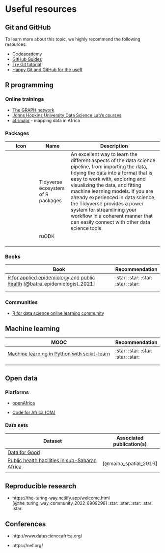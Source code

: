 # Useful resources

## Git and GitHub {#sec-resources-git}

To learn more about this topic, we highly recommend the following resources:

-   [Codeacademy](https://www.codecademy.com/learn/learn-git)
-   [GitHub Guides](https://guides.github.com/activities/hello-world/)
-   [Try Git tutorial](https://try.github.io/levels/1/challenges/1)
-   [Happy Git and GitHub for the useR](http://happygitwithr.com/)

## R programming

### Online trainings

-   [The GRAPH network](https://thegraphcourses.org)
-   [Johns Hopkins University Data Science Lab's courses](https://jhudatascience.org/courses.html)
-   [afrimapr](https://afrimapr.github.io/afrimapr.website/training/) - mapping data in Africa

### Packages

| Icon | Name                              | Description                                                                                                                                                                                                                                                                                                                                                                                                                                |
|---------------|---------------|------------------------------------------|
|      | Tidyverse ecosystem of R packages | An excellent way to learn the different aspects of the data science pipeline, from importing the data, tidying the data into a format that is easy to work with, exploring and visualizing the data, and fitting machine learning models. If you are already experienced in data science, the Tidyverse provides a power system for streamlining your workflow in a coherent manner that can easily connect with other data science tools. |
|      | ruODK                             |                                                                                                                                                                                                                                                                                                                                                                                                                                            |
|      |                                   |                                                                                                                                                                                                                                                                                                                                                                                                                                            |
|      |                                   |                                                                                                                                                                                                                                                                                                                                                                                                                                            |
|      |                                   |                                                                                                                                                                                                                                                                                                                                                                                                                                            |

### Books

| Book                                                                                                                     | Recommendation                     |
|--------------------------------------------------------------------------------------------------------------------------|------------------------------------|
|[R for applied epidemiology and public health](https://epirhandbook.com/en/) [@batra_epidemiologist_2021]                                             | :star: :star: :star: :star: :star: |
|                                                                                                                          |                                    |
|                                                                                                                          |                                    |


### Communities

* [R for data science online learning community](https://www.rfordatasci.com/)

## Machine learning

| MOOC                                                                                                                     | Recommendation                     |
|--------------------------------------------------------------------------------------------------------------------------|------------------------------------|
| [Machine learning in Python with scikit-learn](https://www.fun-mooc.fr/en/courses/machine-learning-python-scikit-learn/) | :star: :star: :star: :star: :star: |
|                                                                                                                          |                                    |
|                                                                                                                          |                                    |

## Open data

### Platforms

-   [openAfrica](https://open.africa/)

-   [Code for Africa (CfA)](https://github.com/CodeForAfrica/)

### Data sets

| Dataset                                                                                                   | Associated publication(s) |
|----------------------------------------|-----------------|
| [Data for Good](https://dataforgood.facebook.com/dfg/tools)                                                                             |                           |
| [Public health hacilities in sub-Saharan Africa](https://open.africa/dataset/health-facilities-in-africa) | [@maina_spatial_2019]     |
|                                                                                                           |                           |

## Reproducible research

* https://the-turing-way.netlify.app/welcome.html [@the_turing_way_community_2022_6909298] :star: :star: :star: :star: :star:

## Conferences

* http://www.datascienceafrica.org/

* https://nef.org/

